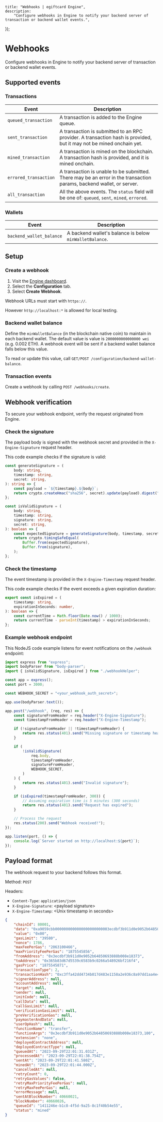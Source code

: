 
	title: "Webhooks | egiftcard Engine",
	description:
		"Configure webhooks in Engine to notify your backend server of transaction or backend wallet events.",
});

# Webhooks

Configure webhooks in Engine to notify your backend server of transaction or backend wallet events.

## Supported events

### Transactions

| Event                 | Description                                                                                                          |
| --------------------- | -------------------------------------------------------------------------------------------------------------------- |
| `queued_transaction`  | A transaction is added to the Engine queue.                                                                          |
| `sent_transaction`    | A transaction is submitted to an RPC provider. A transaction hash is provided, but it may not be mined onchain yet.  |
| `mined_transaction`   | A transaction is mined on the blockchain. A transaction hash is provided, and it is mined onchain.                   |
| `errored_transaction` | A transaction is unable to be submitted. There may be an error in the transaction params, backend wallet, or server. |
| `all_transaction`     | All the above events. The `status` field will be one of: `queued`, `sent`, `mined`, `errored`.                       |

<DocImage
	src={webhooksImage}
	alt="Webhooks lifecycle"
	className="max-w-[500px] mx-auto"
/>

### Wallets

| Event                    | Description                                             |
| ------------------------ | ------------------------------------------------------- |
| `backend_wallet_balance` | A backend wallet's balance is below `minWalletBalance`. |

## Setup

### Create a webhook

1. Visit the [Engine dashboard](https://egiftcard.cc/dashboard/engine).
1. Select the **Configuration** tab.
1. Select **Create Webhook**.

Webhook URLs must start with `https://`.

However `http://localhost:*` is allowed for local testing.

### Backend wallet balance

Define the `minWalletBalance` (in the blockchain native coin) to maintain in each backend wallet. The default value is value is `2000000000000000 wei` (e.g. 0.002 ETH). A webhook event will be sent if a backend wallet balance falls below this value.

To read or update this value, call `GET/POST /configuration/backend-wallet-balance`.

### Transaction events

Create a webhook by calling `POST /webhooks/create`.

## Webhook verification

To secure your webhook endpoint, verify the request originated from Engine.

### Check the signature

The payload body is signed with the webhook secret and provided in the `X-Engine-Signature` request header.

This code example checks if the signature is valid:

```ts
const generateSignature = (
	body: string,
	timestamp: string,
	secret: string,
): string => {
	const payload = `${timestamp}.${body}`;
	return crypto.createHmac("sha256", secret).update(payload).digest("hex");
};

const isValidSignature = (
	body: string,
	timestamp: string,
	signature: string,
	secret: string,
): boolean => {
	const expectedSignature = generateSignature(body, timestamp, secret);
	return crypto.timingSafeEqual(
		Buffer.from(expectedSignature),
		Buffer.from(signature),
	);
};
```

### Check the timestamp

The event timestamp is provided in the `X-Engine-Timestamp` request header.

This code example checks if the event exceeds a given expiration duration:

```ts
export const isExpired = (
	timestamp: string,
	expirationInSeconds: number,
): boolean => {
	const currentTime = Math.floor(Date.now() / 1000);
	return currentTime - parseInt(timestamp) > expirationInSeconds;
};
```

### Example webhook endpoint

This NodeJS code example listens for event notifications on the `/webhook` endpoint:

```ts
import express from "express";
import bodyParser from "body-parser";
import { isValidSignature, isExpired } from "./webhookHelper";

const app = express();
const port = 3000;

const WEBHOOK_SECRET = "<your_webhook_auth_secret>";

app.use(bodyParser.text());

app.post("/webhook", (req, res) => {
	const signatureFromHeader = req.header("X-Engine-Signature");
	const timestampFromHeader = req.header("X-Engine-Timestamp");

	if (!signatureFromHeader || !timestampFromHeader) {
		return res.status(401).send("Missing signature or timestamp header");
	}

	if (
		!isValidSignature(
			req.body,
			timestampFromHeader,
			signatureFromHeader,
			WEBHOOK_SECRET,
		)
	) {
		return res.status(401).send("Invalid signature");
	}

	if (isExpired(timestampFromHeader, 300)) {
		// Assuming expiration time is 5 minutes (300 seconds)
		return res.status(401).send("Request has expired");
	}

	// Process the request
	res.status(200).send("Webhook received!");
});

app.listen(port, () => {
	console.log(`Server started on http://localhost:${port}`);
});
```

## Payload format

The webhook request to your backend follows this format.

Method: `POST`

Headers:

- `Content-Type`: `application/json`
- `X-Engine-Signature`: &lt;payload signature&gt;
- `X-Engine-Timestamp`: &lt;Unix timestamp in seconds&gt;

```json
{
	"chainId": 80001,
	"data": "0xa9059cbb0000000000000000000000003ecdbf3b911d0e9052b64850693888b008e183730000000000000000000000000000000000000000000000000000000000000064",
	"value": "0x00",
	"gasLimit": "39580",
	"nonce": 1786,
	"maxFeePerGas": "2063100466",
	"maxPriorityFeePerGas": "1875545856",
	"fromAddress": "0x3ecdbf3b911d0e9052b64850693888b008e18373",
	"toAddress": "0x365b83d67d5539c6583b9c0266a548926bf216f4",
	"gasPrice": "1875545871",
	"transactionType": 2,
	"transactionHash": "0xc3ffa42dd4734b017d483e1158a2e936c8a97dd1aa4e4ce11df80ac8e81d2c7e",
	"signerAddress": null,
	"accountAddress": null,
	"target": null,
	"sender": null,
	"initCode": null,
	"callData": null,
	"callGasLimit": null,
	"verificationGasLimit": null,
	"preVerificationGas": null,
	"paymasterAndData": null,
	"userOpHash": null,
	"functionName": "transfer",
	"functionArgs": "0x3ecdbf3b911d0e9052b64850693888b008e18373,100",
	"extension": "none",
	"deployedContractAddress": null,
	"deployedContractType": null,
	"queuedAt": "2023-09-29T22:01:31.031Z",
	"processedAt": "2023-09-29T22:01:38.754Z",
	"sentAt": "2023-09-29T22:01:41.580Z",
	"minedAt": "2023-09-29T22:01:44.000Z",
	"cancelledAt": null,
	"retryCount": 0,
	"retryGasValues": false,
	"retryMaxPriorityFeePerGas": null,
	"retryMaxFeePerGas": null,
	"errorMessage": null,
	"sentAtBlockNumber": 40660021,
	"blockNumber": 40660026,
	"queueId": "1411246e-b1c8-4f5d-9a25-8c1f40b54e55",
	"status": "mined"
}
```
